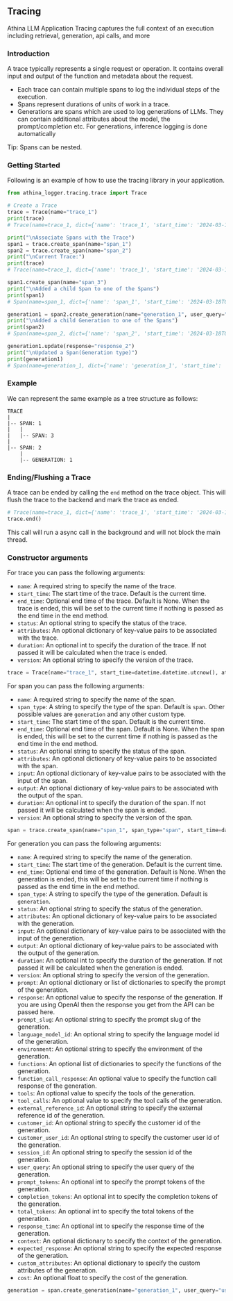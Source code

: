 
## Tracing

Athina LLM Application Tracing captures the full context of an execution including retrieval, generation, api calls, and more

### Introduction

A trace typically represents a single request or operation. It contains overall input and output of the function and metadata about the request.
* Each trace can contain multiple spans to log the individual steps of the execution.
* Spans represent durations of units of work in a trace.
* Generations are spans which are used to log generations of LLMs. They can contain additional attributes about the model, the prompt/completion etc. For generations, inference logging is done automatically

<Callout>
    Tip: Spans can be nested.
</Callout>

### Getting Started

Following is an example of how to use the tracing library in your application.

```python
from athina_logger.tracing.trace import Trace

# Create a Trace
trace = Trace(name="trace_1")
print(trace)
# Trace(name=trace_1, dict={'name': 'trace_1', 'start_time': '2024-03-18T04:13:33.569491', 'attributes': {}, 'spans': []},  spans=[])

print("\nAssociate Spans with the Trace")
span1 = trace.create_span(name="span_1")
span2 = trace.create_span(name="span_2")
print("\nCurrent Trace:")
print(trace)
# Trace(name=trace_1, dict={'name': 'trace_1', 'start_time': '2024-03-18T04:13:33.569491', 'attributes': {}, 'spans': [{'name': 'span_1', 'start_time': '2024-03-18T04:13:33.570455', 'span_type': 'span', 'attributes': {}, 'input': {}, 'output': {}, 'children': []}, {'name': 'span_2', 'start_time': '2024-03-18T04:13:33.570467', 'span_type': 'span', 'attributes': {}, 'input': {}, 'output': {}, 'children': []}]},  spans=[Span(name=span_1, dict={'name': 'span_1', 'start_time': '2024-03-18T04:13:33.570455', 'span_type': 'span', 'attributes': {}, 'input': {}, 'output': {}, 'children': []}, children=[]), Span(name=span_2, dict={'name': 'span_2', 'start_time': '2024-03-18T04:13:33.570467', 'span_type': 'span', 'attributes': {}, 'input': {}, 'output': {}, 'children': []}, children=[])])

span1.create_span(name="span_3")
print("\nAdded a child Span to one of the Spans")
print(span1)
# Span(name=span_1, dict={'name': 'span_1', 'start_time': '2024-03-18T04:13:33.570455', 'span_type': 'span', 'attributes': {}, 'input': {}, 'output': {}, 'children': [{'name': 'span_3', 'start_time': '2024-03-18T04:13:33.570551', 'span_type': 'span', 'attributes': {}, 'input': {}, 'output': {}, 'children': []}]}, children=[Span(name=span_3, dict={'name': 'span_3', 'start_time': '2024-03-18T04:13:33.570551', 'span_type': 'span', 'attributes': {}, 'input': {}, 'output': {}, 'children': []}, children=[])])

generation1 = span2.create_generation(name="generation_1", user_query="user_query_1")
print("\nAdded a child Generation to one of the Spans")
print(span2)
# Span(name=span_2, dict={'name': 'span_2', 'start_time': '2024-03-18T04:13:33.570467', 'span_type': 'span', 'attributes': {}, 'input': {}, 'output': {}, 'children': [{'name': 'generation_1', 'start_time': '2024-03-18T04:13:33.570611', 'span_type': 'generation', 'attributes': {'user_query': 'user_query_1'}, 'input': {}, 'output': {}, 'children': []}]}, children=[Span(name=generation_1, dict={'name': 'generation_1', 'start_time': '2024-03-18T04:13:33.570611', 'span_type': 'generation', 'attributes': {'user_query': 'user_query_1'}, 'input': {}, 'output': {}, 'children': []}, children=[])])

generation1.update(response="response_2")
print("\nUpdated a Span(Generation type)")
print(generation1)
# Span(name=generation_1, dict={'name': 'generation_1', 'start_time': '2024-03-18T04:13:33.570611', 'span_type': 'generation', 'attributes': {'response': 'response_2', 'user_query': 'user_query_1'}, 'input': {}, 'output': {}, 'children': []}, children=[])
```

### Example

We can represent the same example as a tree structure as follows:

```
TRACE
|
|-- SPAN: 1 
|   |
|   |-- SPAN: 3
|
|-- SPAN: 2 
    |
    |-- GENERATION: 1

```

### Ending/Flushing a Trace

A trace can be ended by calling the `end` method on the trace object. This will flush the trace to the backend and mark the trace as ended.

```python    
# Trace(name=trace_1, dict={'name': 'trace_1', 'start_time': '2024-03-18T04:13:33.569491', 'attributes': {}, 'spans': [{'name': 'span_1', 'start_time': '2024-03-18T04:13:33.570455', 'span_type': 'span', 'attributes': {}, 'input': {}, 'output': {}, 'children': [{'name': 'span_3', 'start_time': '2024-03-18T04:13:33.570551', 'span_type': 'span', 'attributes': {}, 'input': {}, 'output': {}, 'children': []}]}, {'name': 'span_2', 'start_time': '2024-03-18T04:13:33.570467', 'span_type': 'span', 'attributes': {}, 'input': {}, 'output': {}, 'children': [{'name': 'generation_1', 'start_time': '2024-03-18T04:13:33.570611', 'span_type': 'generation', 'attributes': {'response': 'response_2', 'user_query': 'user_query_1'}, 'input': {}, 'output': {}, 'children': []}]}]},  spans=[Span(name=span_1, dict={'name': 'span_1', 'start_time': '2024-03-18T04:13:33.570455', 'span_type': 'span', 'attributes': {}, 'input': {}, 'output': {}, 'children': [{'name': 'span_3', 'start_time': '2024-03-18T04:13:33.570551', 'span_type': 'span', 'attributes': {}, 'input': {}, 'output': {}, 'children': []}]}, children=[Span(name=span_3, dict={'name': 'span_3', 'start_time': '2024-03-18T04:13:33.570551', 'span_type': 'span', 'attributes': {}, 'input': {}, 'output': {}, 'children': []}, children=[])]), Span(name=span_2, dict={'name': 'span_2', 'start_time': '2024-03-18T04:13:33.570467', 'span_type': 'span', 'attributes': {}, 'input': {}, 'output': {}, 'children': [{'name': 'generation_1', 'start_time': '2024-03-18T04:13:33.570611', 'span_type': 'generation', 'attributes': {'response': 'response_2', 'user_query': 'user_query_1'}, 'input': {}, 'output': {}, 'children': []}]}, children=[Span(name=generation_1, dict={'name': 'generation_1', 'start_time': '2024-03-18T04:13:33.570611', 'span_type': 'generation', 'attributes': {'response': 'response_2', 'user_query': 'user_query_1'}, 'input': {}, 'output': {}, 'children': []}, children=[])])])
trace.end()
```
<Callout>
    This call will run a async call in the background and will not block the main thread.
</Callout>

### Constructor arguments

For trace you can pass the following arguments:
* `name`: A required string to specify the name of the trace.
* `start_time`: The start time of the trace. Default is the current time.
* `end_time`: Optional end time of the trace. Default is None. When the trace is ended, this will be set to the current time if nothing is passed as the end time in the end method.
* `status`: An optional string to specify the status of the trace.
* `attributes`: An optional dictionary of key-value pairs to be associated with the trace.
* `duration`: An optional int to specify the duration of the trace. If not passed it will be calculated when the trace is ended.
* `version`: An optional string to specify the version of the trace.

```python
trace = Trace(name="trace_1", start_time=datetime.datetime.utcnow(), attributes={"key1": "value1"}, version="1.0")
```

For span you can pass the following arguments:

* `name`: A required string to specify the name of the span.
* `span_type`: A string to specify the type of the span. Default is `span`. Other possible values are `generation` and any other custom type.
* `start_time`: The start time of the span. Default is the current time.
* `end_time`: Optional end time of the span. Default is None. When the span is ended, this will be set to the current time if nothing is passed as the end time in the end method.
* `status`: An optional string to specify the status of the span.
* `attributes`: An optional dictionary of key-value pairs to be associated with the span.
* `input`: An optional dictionary of key-value pairs to be associated with the input of the span.
* `output`: An optional dictionary of key-value pairs to be associated with the output of the span.
* `duration`: An optional int to specify the duration of the span. If not passed it will be calculated when the span is ended.
* `version`: An optional string to specify the version of the span.

```python
span = trace.create_span(name="span_1", span_type="span", start_time=datetime.datetime.utcnow(), input={"key1": "value1"}, output={"key1": "value1"}, attributes={"key1": "value1"}, version="1.0")
```

For generation you can pass the following arguments:

* `name`: A required string to specify the name of the generation.
* `start_time`: The start time of the generation. Default is the current time.
* `end_time`: Optional end time of the generation. Default is None. When the generation is ended, this will be set to the current time if nothing is passed as the end time in the end method.
* `span_type`: A string to specify the type of the generation. Default is `generation`.
* `status`: An optional string to specify the status of the generation.
* `attributes`: An optional dictionary of key-value pairs to be associated with the generation.
* `input`: An optional dictionary of key-value pairs to be associated with the input of the generation.
* `output`: An optional dictionary of key-value pairs to be associated with the output of the generation.
* `duration`: An optional int to specify the duration of the generation. If not passed it will be calculated when the generation is ended.
* `version`: An optional string to specify the version of the generation.
* `prompt`: An optional dictionary or list of dictionaries to specify the prompt of the generation.
* `response`: An optional value to specify the response of the generation. If you are using OpenAI then the response you get from the API can be passed here.
* `prompt_slug`: An optional string to specify the prompt slug of the generation.
* `language_model_id`: An optional string to specify the language model id of the generation.
* `environment`: An optional string to specify the environment of the generation.
* `functions`: An optional list of dictionaries to specify the functions of the generation.
* `function_call_response`: An optional value to specify the function call response of the generation.
* `tools`: An optional value to specify the tools of the generation.
* `tool_calls`: An optional value to specify the tool calls of the generation.
* `external_reference_id`: An optional string to specify the external reference id of the generation.
* `customer_id`: An optional string to specify the customer id of the generation.
* `customer_user_id`: An optional string to specify the customer user id of the generation.
* `session_id`: An optional string to specify the session id of the generation.
* `user_query`: An optional string to specify the user query of the generation.
* `prompt_tokens`: An optional int to specify the prompt tokens of the generation.
* `completion_tokens`: An optional int to specify the completion tokens of the generation.
* `total_tokens`: An optional int to specify the total tokens of the generation.
* `response_time`: An optional int to specify the response time of the generation.
* `context`: An optional dictionary to specify the context of the generation.
* `expected_response`: An optional string to specify the expected response of the generation.
* `custom_attributes`: An optional dictionary to specify the custom attributes of the generation.
* `cost`: An optional float to specify the cost of the generation.

```python
generation = span.create_generation(name="generation_1", user_query="user_query_1", response="response_1", prompt_slug="prompt_slug_1", language_model_id="language_model_id_1", environment="environment_1", functions=[{"name": "function_1", "response": "response_1"}], function_call_response="function_call_response_1", tools="tools_1", tool_calls="tool_calls_1", external_reference_id="external_reference_id_1", customer_id="customer_id_1", customer_user_id="customer_user_id_1", session_id="session_id_1", prompt_tokens=10, completion_tokens=20, total_tokens=30, response_time=40, context={"key1": "value1"}, expected_response="expected_response_1", custom_attributes={"key1": "value1"}, cost=0.001)
```
